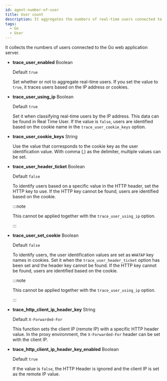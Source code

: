 ```yaml
---
id: agent-number-of-user
title: User count
description: It aggregates the numbers of real-time users connected to WAS.
tags:
  - Go
  - User
---
```


It collects the numbers of users connected to the Go web application server.

- **trace_user_enabled** <span class='type'>Boolean</span>

  Default `true`

  Set whether or not to aggregate real-time users. If you set the value to `true`, it traces users based on the IP address or cookies. 

- **trace_user_using_ip** <span class='type'>Boolean</span>

  Default `true`

  Set it when classifying real-time users by the IP address. This data can be found in Real Time User. If the value is `false`, users are identified based on the cookie name in the `trace_user_cookie_keys` option.

- **trace_user_cookie_keys** <span class='type'>String</span>

  Use the value that corresponds to the cookie key as the user identification value. With comma (_,_) as the delimiter, multiple values can be set.

- **trace_user_header_ticket** <span class='type'>Boolean</span>

  Default `false`

  To identify users based on a specific value in the HTTP header, set the HTTP key to use. If the HTTP key cannot be found, users are identified based on the cookie.

  :::note

  This cannot be applied together with the `trace_user_using_ip` option. 

  :::

- **trace_user_set_cookie** <span class='type'>Boolean</span>

  Default `false`

  To identify users, the user identification values are set as `WHATAP` key names in cookies. Set it when the `trace_user_header_ticket` option has been set and the header key cannot be found. If the HTTP key cannot be found, users are identified based on the cookie. 

  :::note

  This cannot be applied together with the `trace_user_using_ip` option. 

  :::

- **trace_http_client_ip_header_key** <span class='type'>String</span>

  Default `X-Forwarded-For`

  This function sets the client IP (remote IP) with a specific HTTP header value. In the proxy environment, the `X-Forwarded-For` header can be set with the client IP.

- **trace_http_client_ip_header_key_enabled** <span class='type'>Boolean</span>

  Default `true`

  If the value is `false`, the HTTP Header is ignored and the client IP is set as the remote IP value.
